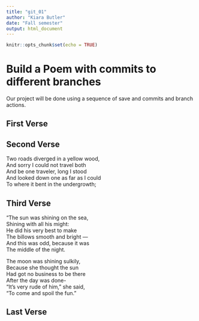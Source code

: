 ```yaml
---
title: "git_01"
author: "Kiara Butler"
date: "Fall semester"
output: html_document
---
```


```r
knitr::opts_chunk$set(echo = TRUE)
```
# Build a Poem with commits to different branches
Our project will be done using a sequence of save and commits and branch actions.
<!-- Do not modify or change any text in "!--" bracketed areas such as this --- these are instructions to
you, if you change any of this the git program will notice it and compromise your git merging strategy !-->

## First Verse 
<!--Put the first five lines of a poem by Lewis Carrol in this section!-->

## Second Verse
<!--Put the first five lines of a poem by Robert Frost here!-->
Two roads diverged in a yellow wood,          
And sorry I could not travel both          
And be one traveler, long I stood         
And looked down one as far as I could             
To where it bent in the undergrowth;                
             
## Third Verse
<!--Put the first two verses of The Walrus and the Carpenter here!-->
"The sun was shining on the sea,                       
Shining with all his might:               
He did his very best to make                 
      The billows smooth and bright —                    
And this was odd, because it was                     
      The middle of the night.                       

The moon was shining sulkily,              
      Because she thought the sun               
Had got no business to be there                   
      After the day was done-                 
"It's very rude of him," she said,                 
      "To come and spoil the fun."                     
       
## Last Verse
<!--Put a short poem you created using chatGPT of 20 to 30 lines,here!-->
